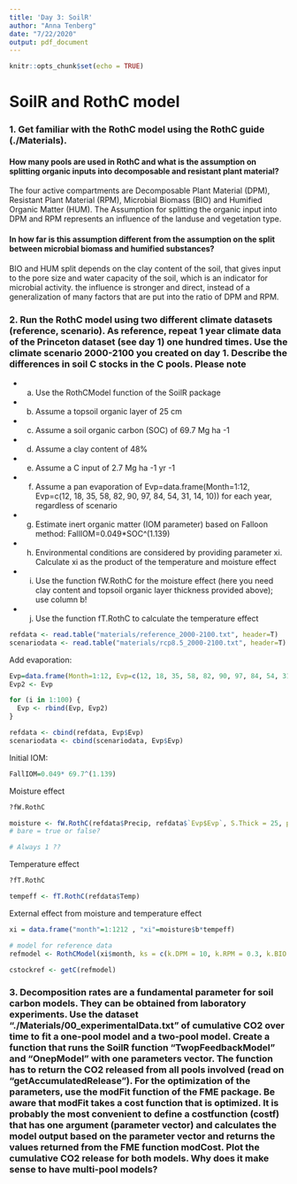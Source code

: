```yaml
---
title: 'Day 3: SoilR'
author: "Anna Tenberg"
date: "7/22/2020"
output: pdf_document
---
```


```r
knitr::opts_chunk$set(echo = TRUE)
```

# SoilR and RothC model

### 1. Get familiar with the RothC model using the RothC guide (./Materials). 
#### How many pools are used in RothC and what is the assumption on splitting organic inputs into decomposable and resistant plant material? 

The four active compartments are Decomposable Plant Material (DPM), Resistant Plant Material (RPM), Microbial Biomass (BIO) and Humified Organic Matter (HUM).
The Assumption for splitting the organic input into DPM and RPM represents an influence of the landuse and vegetation type.

#### In how far is this assumption different from the assumption on the split between microbial biomass and humified substances? 

BIO and HUM split depends on the clay content of the soil, that gives input to the pore size and water capacity of the soil, which is an indicator for microbial activity. the influence is stronger and direct, instead of a generalization of many factors that are put into the ratio of DPM and RPM.

### 2. Run the RothC model using two different climate datasets (reference, scenario). As reference, repeat 1 year climate data of the Princeton dataset (see day 1) one hundred times. Use the climate scenario 2000-2100 you created on day 1. Describe the differences in soil C stocks in the C pools. Please note
  * a. Use the RothCModel function of the SoilR package
  * b. Assume a topsoil organic layer of 25 cm
  * c. Assume a soil organic carbon (SOC) of 69.7 Mg ha -1
  * d. Assume a clay content of 48%
  * e. Assume a C input of 2.7 Mg ha -1 yr -1
  * f. Assume a pan evaporation of Evp=data.frame(Month=1:12, Evp=c(12, 18, 35, 58, 82, 90, 97, 84, 54, 31, 14, 10)) for each year, regardless of scenario
  * g. Estimate inert organic matter (IOM parameter) based on Falloon method: FallIOM=0.049*SOC^(1.139)
  * h. Environmental conditions are considered by providing parameter xi. Calculate xi as the product of the temperature and moisture effect
  * i. Use the function fW.RothC for the moisture effect (here you need clay content and topsoil organic layer thickness provided above); use column b!
  * j. Use the function fT.RothC to calculate the temperature effect
  
  

```r
refdata <- read.table("materials/reference_2000-2100.txt", header=T)
scenariodata <- read.table("materials/rcp8.5_2000-2100.txt", header=T)
```


Add evaporation:

```r
Evp=data.frame(Month=1:12, Evp=c(12, 18, 35, 58, 82, 90, 97, 84, 54, 31, 14, 10))
Evp2 <- Evp

for (i in 1:100) {
  Evp <- rbind(Evp, Evp2)
}

refdata <- cbind(refdata, Evp$Evp)
scenariodata <- cbind(scenariodata, Evp$Evp)

```


Initial IOM:

```r
FallIOM=0.049* 69.7^(1.139) 
```


Moisture effect

```r
?fW.RothC

moisture <- fW.RothC(refdata$Precip, refdata$`Evp$Evp`, S.Thick = 25, pClay = 48, pE = 1, bare = FALSE) # pE is pan evaporation
# bare = true or false?

# Always 1 ??
```


Temperature effect

```r
?fT.RothC

tempeff <- fT.RothC(refdata$Temp)
```

External effect from moisture and temperature effect

```r
xi = data.frame("month"=1:1212 , "xi"=moisture$b*tempeff)

# model for reference data
refmodel <- RothCModel(xi$month, ks = c(k.DPM = 10, k.RPM = 0.3, k.BIO = 0.66, k.HUM = 0.02, k.IOM = 0), C0 = c(0, 0, 0, 0, FallIOM), In = 2.7, DR = 1.44, clay = 48, xi = xi, solver = deSolve.lsoda.wrapper, pass = FALSE)

cstockref <- getC(refmodel)


```


### 3. Decomposition rates are a fundamental parameter for soil carbon models. They can be obtained from laboratory experiments. Use the dataset “./Materials/00_experimentalData.txt” of cumulative CO2 over time to fit a one-pool model and a two-pool model. Create a function that runs the SoilR function “TwopFeedbackModel” and “OnepModel” with one parameters vector. The function has to return the CO2 released from all pools involved (read on “getAccumulatedRelease”). For the optimization of the parameters, use the modFit function of the FME package. Be aware that modFit takes a cost function that is optimized. It is probably the most convenient to define a costfunction (costf) that has one argument (parameter vector) and calculates the model output based on the parameter vector and returns the values returned from the FME function modCost. Plot the cumulative CO2 release for both models. Why does it make sense to have multi-pool models?
